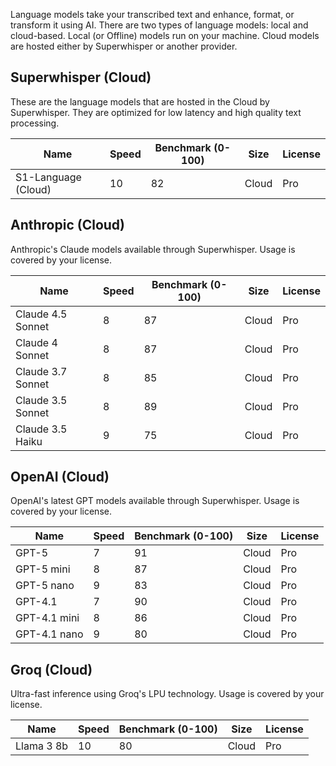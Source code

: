 Language models take your transcribed text and enhance, format, or transform it using AI. There are two types of language models: local and cloud-based. Local (or Offline) models run on your machine. Cloud models are hosted either by Superwhisper or another provider.

## Superwhisper (Cloud)

These are the language models that are hosted in the Cloud by Superwhisper. They are optimized for low latency and high quality text processing.

| Name                | Speed | Benchmark (0-100) | Size  | License |
| ------------------- | ----- | ----------------- | ----- | ------- |
| S1-Language (Cloud) | 10    | 82                | Cloud | Pro     |

## Anthropic (Cloud)

Anthropic's Claude models available through Superwhisper. Usage is covered by your license.

| Name              | Speed | Benchmark (0-100) | Size  | License |
| ----------------- | ----- | ----------------- | ----- | ------- |
| Claude 4.5 Sonnet | 8     | 87                | Cloud | Pro     |
| Claude 4 Sonnet   | 8     | 87                | Cloud | Pro     |
| Claude 3.7 Sonnet | 8     | 85                | Cloud | Pro     |
| Claude 3.5 Sonnet | 8     | 89                | Cloud | Pro     |
| Claude 3.5 Haiku  | 9     | 75                | Cloud | Pro     |

## OpenAI (Cloud)

OpenAI's latest GPT models available through Superwhisper. Usage is covered by your license.

| Name         | Speed | Benchmark (0-100) | Size  | License |
| ------------ | ----- | ----------------- | ----- | ------- |
| GPT-5        | 7     | 91                | Cloud | Pro     |
| GPT-5 mini   | 8     | 87                | Cloud | Pro     |
| GPT-5 nano   | 9     | 83                | Cloud | Pro     |
| GPT-4.1      | 7     | 90                | Cloud | Pro     |
| GPT-4.1 mini | 8     | 86                | Cloud | Pro     |
| GPT-4.1 nano | 9     | 80                | Cloud | Pro     |

## Groq (Cloud)

Ultra-fast inference using Groq's LPU technology. Usage is covered by your license.

| Name       | Speed | Benchmark (0-100) | Size  | License |
| ---------- | ----- | ----------------- | ----- | ------- |
| Llama 3 8b | 10    | 80                | Cloud | Pro     |
